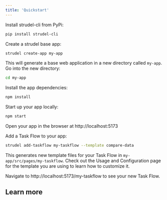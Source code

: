 ```yaml
---
title: 'Quickstart'
---
```



Install strudel-cli from PyPi:

```bash
pip install strudel-cli
```

Create a strudel base app:

```bash
strudel create-app my-app
```

This will generate a base web application in a new directory called `my-app`. Go into the new directory:

```bash
cd my-app
```

Install the app dependencies:

```bash
npm install
```

Start up your app locally:

```bash
npm start
```

Open your app in the browser at http://localhost:5173

Add a Task Flow to your app:

```bash
strudel add-taskflow my-taskflow --template compare-data
```

This generates new template files for your Task Flow in `my-app/src/pages/my-taskflow`. Check out the Usage and Configuration page for the template you are using to learn how to customize it.

Navigate to http://localhost:5173/my-taskflow to see your new Task Flow.

## Learn more

<Grid container columnSpacing={2} rowSpacing={2} marginBottom={2}>
  <Grid item sm={4}>
    <LinkCard
      href="/getting-started/usage"
      target="_self"
      label="Basic Usage"
      description="Learn the basics with some guidance"
    /> 
  </Grid>
  <Grid item sm={4}>
    <LinkCard
      href="/task-flows/overview"
      target="_self"
      label="Task Flows"
      description="Learn how to configure Task Flows"
    /> 
  </Grid>
</Grid>